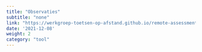 ```yaml
---
title: "Observaties"
subtitle: "none"
link: "https://werkgroep-toetsen-op-afstand.github.io/remote-assessment-aid/methods/observations/"
date: '2021-12-08'
weight: 2
category: "tool"
---
```

